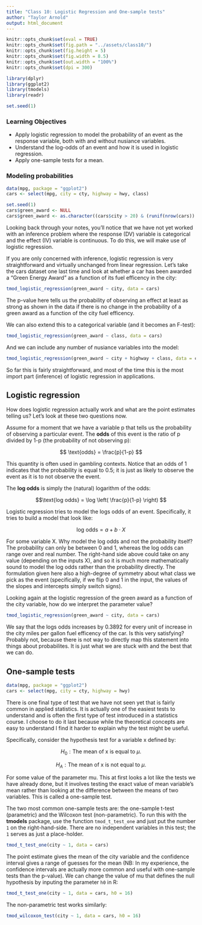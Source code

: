 ```yaml
---
title: "Class 10: Logistic Regression and One-sample tests"
author: "Taylor Arnold"
output: html_document
---
```


```r
knitr::opts_chunk$set(eval = TRUE)
knitr::opts_chunk$set(fig.path = "../assets/class10/")
knitr::opts_chunk$set(fig.height = 5)
knitr::opts_chunk$set(fig.width = 8.5)
knitr::opts_chunk$set(out.width = "100%")
knitr::opts_chunk$set(dpi = 300)

library(dplyr)
library(ggplot2)
library(tmodels)
library(readr)

set.seed(1)
```

### Learning Objectives

- Apply logistic regression to model the probability of an event as the response variable, both with and without nusiance variables.
- Understand the log-odds of an event and how it is used in logistic regression.
- Apply one-sample tests for a mean.

### Modeling probabilities

```r
data(mpg, package = "ggplot2")
cars <- select(mpg, city = cty, highway = hwy, class)

set.seed(1)
cars$green_award <- NULL
cars$green_award <- as.character((cars$city > 20) & (runif(nrow(cars)) > 0.6))
```


Looking back through your notes, you'll notice that we have not yet worked
with an inference problem where the response (DV) variable is categorical and
the effect (IV) variable is continuous. To do this, we will make use of logistic
regression. 

If you are only concerned with inference, logistic regression is very straightforward
and virtually unchanged from linear regression. Let's take the cars dataset one last
time and look at whether a car has been awarded a "Green Energy Award" as a function
of its fuel efficency in the city:

```r
tmod_logistic_regression(green_award ~ city, data = cars)
```

The p-value here tells us the probability of observing an effect at least as strong
as shown in the data if there is no change in the probability of a green award as a
function of the city fuel efficency.

We can also extend this to a categorical variable (and it becomes an F-test):

```r
tmod_logistic_regression(green_award ~ class, data = cars)
```

And we can include any number of nusiance variables into the model:

```r
tmod_logistic_regression(green_award ~ city + highway + class, data = cars)
```

So far this is fairly straightforward, and most of the time this is the most
import part (inference) of logistic regression in applications.

## Logistic regression

How does logistic regression actually work and what are the point estimates
telling us? Let's look at these two questions now.

Assume for a moment that we have a variable p that tells us the probability of
observing a particular event. The **odds** of this event is the ratio of p divided
by 1-p (the probability of not observing p):

$$ \text{odds} = \frac{p}{1-p} $$

This quantity is often used in gambling contexts. Notice that an odds of 1
indicates that the probability is equal to 0.5; it is just as likely to observe
the event as it is to not observe the event.

The **log odds** is simply the (natural) logarithm of the odds:

$$\text{log odds} = \log \left( \frac{p}{1-p} \right) $$

Logistic regression tries to model the logs odds of an event. Specifically, it
tries to build a model that look like:

$$\text{log odds} = a + b \cdot X $$

For some variable X. Why model the log odds and not the probability itself?
The probability can only be between 0 and 1, whereas the log odds can range
over and real number. The right-hand side above could take on any value (depending
on the inputs X), and so it is much more mathematically sound to model the
log odds rather than the probability directly. The formulation given here also
a high-degree of symmetry about what class we pick as the event (specifically, if
we flip 0 and 1 in the input, the values of the slopes and intercepts simply
switch signs). 

Looking again at the logistic regression of the green award as a function of 
the city variable, how do we interpret the parameter value?

```r
tmod_logistic_regression(green_award ~ city, data = cars)
```

We say that the logs odds increases by 0.3892 for every unit of increase in the city
miles per gallon fuel efficency of the car. Is this very satisfying? Probably not,
because there is not way to directly map this statement into things about probabilites.
It is just what we are stuck with and the best that we can do.

## One-sample tests

```r
data(mpg, package = "ggplot2")
cars <- select(mpg, city = cty, highway = hwy)
```

There is one final type of test that we have not seen yet that is fairly common in
applied statistics. It is actually one of the easiest tests to understand and is often
the first type of test introduced in a statistics course. I choose to do it last because
while the theoretical concepts are easy to understand I find it harder to explain why the
test might be useful.

Specifically, consider the hypothesis test for a variable x defined by:

$$ H_0: \text{The mean of x is equal to } \mu.  $$

$$ H_A: \text{The mean of x is not equal to } \mu.  $$

For some value of the parameter mu. This at first looks a lot like the tests we have already
done, but it involves testing the exact value of mean variable's mean rather than looking
at the difference between the means of two variables. This is called a one-sample test.

The two most common one-sample tests are: the one-sample t-test (parametric) and the
Wilcoxon test (non-parametric). To run this with the **tmodels** package, use the
function `tmod_t_test_one` and just put the number `1` on the right-hand-side. There
are no independent variables in this test; the `1` serves as just a place-holder.

```r
tmod_t_test_one(city ~ 1, data = cars)
```

The point estimate gives the mean of the city variable and the confidence interval
gives a range of guesses for the mean (NB: In my experience, the confidence intervals
are actually more common and useful with one-sample tests than the p-value). We can
change the value of mu that defines the null hypothesis by inputing the parameter `h0`
in R:

```r
tmod_t_test_one(city ~ 1, data = cars, h0 = 16)
```

The non-parametric test works similarly:

```r
tmod_wilcoxon_test(city ~ 1, data = cars, h0 = 16)
```


